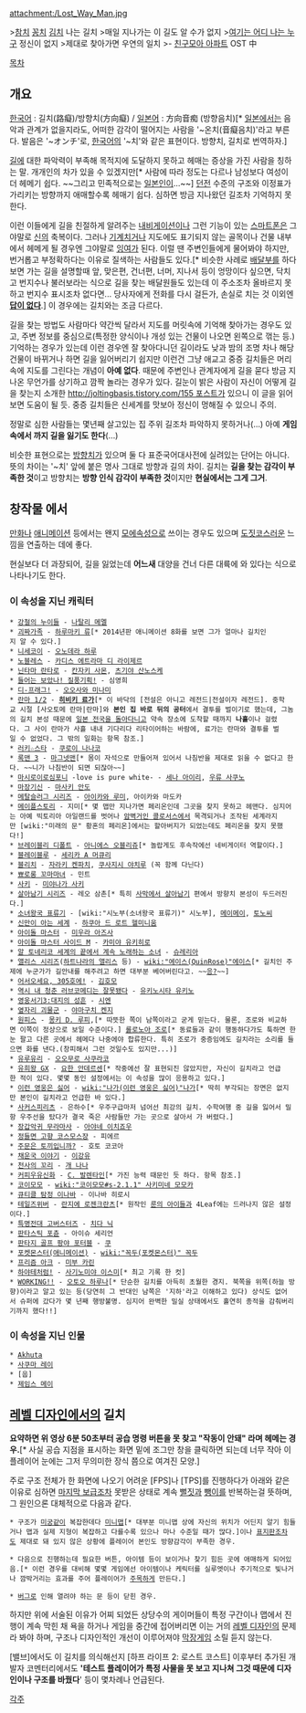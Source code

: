 attachment:/Lost_Way_Man.jpg

>[[참치]] [[꽁치]] [[김치]] 나는 길치
>매일 지나가는 이 길도 알 수가 없지
>[[난 누군가 또 여긴 어딘가|여기는 어디 나는 누구]] 정신이 없지
>제대로 찾아가면 우연의 일치
>- [[친구모아 아파트]] OST 中

[[목차]]
== 개요 ==
[[한국어]] : 길치(路癡)/방향치(方向癡) / [[일본어]] : 方向音痴 (방향음치)[* [[일본]]에서는 음악과 관계가 없을지라도, 어떠한 감각이 떨어지는 사람을 '~온치(音癡음치)'라고 부른다. 발음은 '~オンチ'로, [[한국어]]의 '~치'와 같은 표현이다. 방향치, 길치로 번역하자.]

[[길]]에 대한 파악력이 부족해 목적지에 도달하지 못하고 헤매는 증상을 가진 사람을 칭하는 말. 개개인의 차가 있을 수 있겠지만[* 사람에 따라 정도는 다르나 남성보다 여성이 더 헤메기 쉽다. ~~그리고 민족적으로는 [[일본인]]이...~~] [[던전]] 수준의 구조와 이정표가 가리키는 방향까지 애매할수록 헤매기 쉽다. 심하면 방금 지나왔던 길조차 기억하지 못한다.

이런 이들에게 길을 친절하게 알려주는 [[내비게이션]]이나 그런 기능이 있는 [[스마트폰]]은 그야말로 [[신]]의 축복이다. 그러나 [[기계치]]거나 지도에도 표기되지 않는 골목이나 건물 내부에서 헤메게 될 경우엔 그야말로 [[잉여]]가 된다. 이럴 땐 주변인들에게 물어봐야 하지만, 번거롭고 부정확하다는 이유로 질색하는 사람들도 있다.[* 비슷한 사례로 [[배달부]]를 하다보면 가는 길을 설명할때 앞, 맞은편, 건너편, 너머, 지나서 등이 엉망이다 싶으면, 닥치고 번지수나 불러보라는 식으로 길을 찾는 배달원들도 있는데 이 주소조차 올바르지 못하고 번지수 표시조차 없다면... 당사자에게 전화를 다시 걸든가, 손실로 치는 것 이외엔 '''[[답이 없다]]'''.] 이 경우에는 길치와는 조금 다르다.

길을 찾는 방법도 사람마다 약간씩 달라서 지도를 머릿속에 기억해 찾아가는 경우도 있고, 주변 정보를 중심으로(특정한 양식이나 개성 있는 건물이 나오면 왼쪽으로 꺾는 등.) 기억하는 경우가 있는데 이런 경우엔 잘 찾아다니던 길이라도 낮과 밤의 조명 차나 해당 건물이 바뀌거나 하면 길을 잃어버리기 쉽지만 이런건 그냥 애교고 중증 길치들은 머리속에 지도를 그린다는 개념이 '''아예 없다'''. 때문에 주변인나 관계자에게 길을 묻다 방금 지나온 무언가를 상기하고 깜짝 놀라는 경우가 있다. 길눈이 밝은 사람이 자신이 어떻게 길을 찾는지 소개한 [[http://joltingbasis.tistory.com/155 포스트]]가 있으니 이 글을 읽어보면 도움이 될 듯. 중증 길치들은 신세계를 맛보아 정신이 멍해질 수 있으니 주의.

정말로 심한 사람들는 몇년째 살고있는 집 주위 길조차 파악하지 못하거나(…) 아예 '''게임 속에서 까지 길을 잃기도 한다'''(…)

비슷한 표현으로는 [[방향치]]가 있으며 둘 다 표준국어대사전에 실려있는 단어는 아니다. 뜻의 차이는 '~치' 앞에 붙은 명사 그대로 방향과 길의 차이. 길치는 '''길을 찾는 감각이 부족한 것'''이고 방향치는 '''방향 인식 감각이 부족한 것'''이지만 '''현실에서는 그게 그거'''.

== 창작물 에서 ==
[[만화]]나 [[애니메이션]] 등에서는 왠지 [[모에속성]]으로 쓰이는 경우도 있으며 [[도짓코]]스러운 느낌을 연출하는 데에 좋다.

현실보다 더 과장되어, 길을 잃었는데 '''어느새''' 대양을 건너 다른 대륙에 와 있다는 식으로 나타나기도 한다.

=== 이 속성을 지닌 캐릭터 ===
 * [[강철의 누이들]] - [[나탈리 메멜]]
 * [[괴짜가족]] - [[하루마키 류]][* 2014년판 애니메이션 8화를 보면 그가 얼마나 길치인지 알 수 있다.]
 * [[니세코이]] - [[오노데라 하루]]
 * [[노블레스]] - [[카디스 에트라마 디 라이제르]]
 * [[닌타마 란타로]] - [[칸자키 사몬]], [[츠기야 산노스케]]
 * [[들어는 보았나! 질풍기획!]] - 심영희
 * [[디-프래그!]] - [[오오사와 미나미]]
 * [[란마 1/2]] - '''[[히비키 료가]]'''[* 이 바닥의 [전설은 아니고 레전드|전설이자 레전드]. 중학교 시절 [사오토메 란마|란마]와 '''본인 집 바로 뒤의 공터'''에서 결투를 벌이기로 했는데, 그놈의 길치 본성 때문에 [[국토대장정|일본 전국을 돌아다니고]] 약속 장소에 도착할 때까지 '''나흘'''이나 걸렸다. 그 사이 란마가 사흘 내내 기다리다 리타이어하는 바람에, 료가는 란마와 결투를 벌일 수 없었다. 그 밖의 일화는 항목 참조.] 
 * [[러키☆스타]] - [[쿠로이 나나코]] 
 * [[록맨 3]] - [[마그넷맨]][* 몸이 자석으로 만들어져 있어서 나침반을 제대로 읽을 수 없다고 한다. ~~니가 나침반이 되면 되잖아~~]
 * [[마시로이로심포니]] -love is pure white- - [[세나 아이리]], [[우류 사쿠노]]
 * [[마장기신]] - [[마사키 안도]]
 * [[메탈슬러그 시리즈]] - [[아이카와 루미]], 아이카와 마도카
 * [[메이플스토리]] - 지미[* 몇 맵만 지나가면 페리온인데 그곳을 찾지 못하고 헤맨다. 심지어는 아예 빅토리아 아일랜드를 벗어나 [[암벽거인 콜로서스]]에서 목격되거나 조작된 세계라지만 [wiki:"미래의 문" 황혼의 페리온]에서는 할아버지가 되었는데도 페리온을 찾지 못했다!]
 * [[브레이블리 디폴트]] - [[아니에스 오블리쥬]][* 놀랍게도 후속작에선 네비게이터 역할이다.]
 * [[블레이블루]] - [[세리카 A 머큐리]]
 * [[블리치]] - [[자라키 켄파치]], [[쿠사지시 야치루]] (꼭 함께 다닌다)
 * [[뾰로롱 꼬마마녀]] - 민트
 * [[사키]] - [[미야나가 사키]]
 * [[살아남기 시리즈]] - 레오 삼촌[* 특히 [[사막에서 살아남기]] 편에서 방향치 본성이 두드러진다.]
 * [[소녀왕국 표류기]] - [wiki:"시노부(소녀왕국 표류기)" 시노부], [[메이메이]], [[토노씨]]
 * [[신만이 아는 세계]] - [[하쿠아 드 로트 헬미니움]]
 * [[아이돌 마스터]] - [[미우라 아즈사]]
 * [[아이돌 마스터 사이드 M]] - [[카미야 유키히로]]
 * [[알 토네리코 세계의 끝에서 계속 노래하는 소녀]] - [[슈레리아]] 
 * [[앨리스 시리즈]]([[하트나라의 앨리스]] 등) - [[wiki:"에이스(QuinRose)"에이스]][* 길치인 주제에 누군가가 길안내를 해주려고 하면 대부분 베어버린다고. ~~[[롤로노아 조로|응?]]~~] 
 * [[어서오세요, 305호에!]] - [[김호모]]
 * [[역시 내 청춘 러브코메디는 잘못됐다]] - [[유키노시타 유키노]]
 * [[영웅서기3:대지의 성흔]] - [[시엔]]
 * [[옆자리 괴물군]] - [[야마구치 켄지]]
 * [[원피스(만화)|원피스]] - [[몽키 D. 루피]],[* 따뜻한 쪽이 남쪽이라고 굳게 믿는다. 물론, 조로와 비교하면 이쪽이 정상으로 보일 수준이다.] [[롤로노아 조로]][* 동료들과 같이 행동하다가도 툭하면 한눈 팔고 다른 곳에서 헤메다 나중에야 합류한다. 특히 조로가 중증임에도 길치라는 소리를 들으면 화를 낸다.(창피해서 그런 것일수도 있지만...)]
 * [[유루유리]] - [[오오무로 사쿠라코]]
 * [[유희왕 GX]] - [[요한 안데르센]][* 작중에선 잘 표현되진 않았지만, 자신이 길치라고 언급한 적이 있다. 몇몇 동인 설정에서는 이 속성을 많이 응용하고 있다.]
 * [[이런 영웅은 싫어]] - [[wiki:"나가(이런 영웅은 싫어)"나가]][* 딱히 부각되는 장면은 없지만 본인이 길치라고 언급한 바 있다.]
 * [[사커스피리츠]] - 은하수[* 우주구급마저 넘어선 최강의 길치. 수학여행 중 길을 잃어서 밀항 우주선을 탔다가 결국 죽은 사람들만 가는 곳으로 살아서 가 버렸다.]
 * [[장갑악귀 무라마사]] - [[아야네 이치죠우]]
 * [[정들면 고향 코스모스장]] - 피에르
 * [[주문은 토끼입니까?]] - 호토 코코아
 * [[채운국 이야기]] - [[이강유]]
 * [[천사의 꼬리]] - [[개 나나]]
 * [[커피우유신화]] - [[C. 발렌타인]][* 가진 능력 때문인 듯 하다. 항목 참조.]
 * [[코이모모]] - [[wiki:"코이모모#s-2.1.1" 사키미네 모모카]]
 * [[큐티클 탐정 이나바]] - 이나바 히로시
 * [[테일즈위버]] - [[란지에 로젠크란츠]][* 원작인 [[룬의 아이들]]과 4Leaf에는 드러나지 않은 설정이다.] 
 * [[특명전대 고버스터즈]] - [[치다 닉]]
 * [[판타스틱 포츈]] - 아이슈 세리언
 * [[판타지 골프 팡야 포터블]] - [[쿠]]
 * [[포켓몬스터(애니메이션)]] - [[wiki:"꼭두(포켓몬스터)" 꼭두]]
 * [[프리즘 아크]] - [[미부 카린]]
 * [[하야테처럼!]] - [[사기노미야 이스미]][* 최고 기록 한 컷] 
 * [[WORKING!!]] - [[오토오 하루나]][* 단순한 길치를 아득히 초월한 경지. 북쪽을 위쪽(하늘 방향)이라고 알고 있는 등(당연히 그 반대인 남쪽은 '지하'라고 이해하고 있다) 상식도 없어서 슈퍼에 갔다가 몇 년째 행방불명. 심지어 완벽한 밀실 상태에서도 홀연히 종적을 감춰버리기까지 했다!!]

=== 이 속성을 지닌 인물 ===
 * [[Akhuta]]
 * [[사쿠마 레이]]
 * [웁]
 * [[제임스 메이]]

== [[레벨 디자인]]에서의 길치 ==
{{{#!html
<iframe width="560" height="315" src="http://www.youtube.com/embed/AZRj_QnIeTc" frameborder="0" allowfullscreen></iframe>
}}}

'''요약하면 위 영상 6분 50초부터 공습 명령 버튼을 못 찾고 "작동이 안돼" 라며 헤메는 경우.'''[* 사실 공습 지점을 표시하는 화면 밑에 조그만 창을 클릭하면 되는데 너무 작아 이 플레이어 눈에는 그저 무의미한 장식 쯤으로 여겨진 모양.]

주로 구조 전체가 한 화면에 나오기 어려운 [FPS]나 [TPS]를 진행하다가 아래와 같은 이유로 심하면 [[마지막 보급]]조차 못받은 상태로 계속 [[뻘짓]]과 [[뺑이]]를 반복하는걸 뜻하며, 그 원인으론 대체적으로 다음과 같다.

 * 구조가 [[미궁]]같이 복잡한데다 [[미니맵]][* 대부분 미니맵 상에 자신의 위치가 어딘지 알기 힘들거나 맵과 실제 지형이 복잡하고 다를수록 있으나 마나 수준일 때가 많다.]이나 [[표지판]]조차도 제대로 돼 있지 않은 상황에 플레이어 본인도 방향감각이 부족한 경우.

 * 다음으로 진행하는데 필요한 버튼, 아이템 등이 보이거나 찾기 힘든 곳에 애매하게 되어있음.[* 이런 경우를 대비해 몇몇 게임에선 아이템이나 케릭터를 실루엣이나 주기적으로 빛나거나 깜박거리는 효과를 주어 플레이어가 [[주목]]하게 만든다.]

 * [[버그]]로 인해 열려야 하는 문 등이 닫힌 경우.

하지만 위에 서술된 이유가 어찌 되었든 상당수의 게이머들이 특정 구간이나 맵에서 진행이 계속 막힌 채 욕을 하거나 게임을 중간에 접어버리면 이는 거의 [[레벨 디자인]]의 문제라 봐야 하며, 구조나 디자인적인 개선이 이루어져야 [[막장게임]] 소릴 듣지 않는다.

[밸브]에서도 이 길치를 의식해선지 [하프 라이프 2: 로스트 코스트] 이후부터 추가된 개발자 코멘터리에서도 ''''테스트 플레이어가 특정 사물을 못 보고 지나쳐 그것 때문에 디자인이나 구조를 바꿨다'''' 등이 몇차례나 언급된다.

[[각주]]
